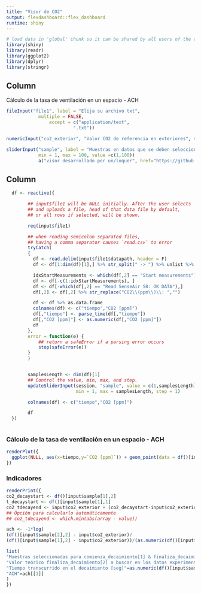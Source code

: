 ```yaml
---
title: "Visor de CO2"
output: flexdashboard::flex_dashboard
runtime: shiny
---
```


```r
# load data in 'global' chunk so it can be shared by all users of the dashboard
library(shiny)
library(readr)
library(ggplot2)
library(dplyr)
library(stringr)
```

Column {.sidebar}
-----------------------------------------------------------------------
Cálculo de la tasa de ventilación en un espacio - ACH

```r
fileInput("file1", label = "Elija su archivo txt",
            multiple = FALSE,
                accept = c("application/text",
                         ".txt"))

numericInput("co2_exterior", "Valor CO2 de referencia en exteriores", value= 400)

sliderInput("sample", label = "Muestras en datos que se deben seleccionar, para el comienzo del decaimiento de CO2 en el espacio y donde termina de decaer la concentración:",
            min = 1, max = 100, value =c(1,100))
            a("visor desarrollado por un/loquer", href="https://github.com/daquina-io/calculo-tasa-ventilacion")      
```

Column
-----------------------------------------------------------------------



```r

  df <- reactive({

        ## input$file1 will be NULL initially. After the user selects
        ## and uploads a file, head of that data file by default,
        ## or all rows if selected, will be shown.

        req(input$file1)

        ## when reading semicolon separated files,
        ## having a comma separator causes `read.csv` to error
        tryCatch(
        {
          df <- read.delim(input$file1$datapath, header = F)
          df <- df[1:dim(df)[1],] %>% str_split(" -> ") %>% unlist %>% matrix(nrow = dim(df)[1], byrow = TRUE)

          idxStartMeasurements <- which(df[,2] == "Start measurements")
          df <- df[-c(1:idxStartMeasurements), ]
          df <- df[-which(df[,2] == "Read SenseAir S8: OK DATA"),]
          df[,2] <- df[,2] %>% str_replace("CO2\\(ppm\\)\\: ","")

          df <- df %>% as.data.frame
          colnames(df) <- c("tiempo","CO2 [ppm]")
          df[,"tiempo"] <- parse_time(df[,"tiempo"])
          df[,"CO2 [ppm]"] <- as.numeric(df[,"CO2 [ppm]"])
          df
        },
        error = function(e) {
            ## return a safeError if a parsing error occurs
            stop(safeError(e))
        }
        )


        samplesLength <- dim(df)[1]
        ## Control the value, min, max, and step.
        updateSliderInput(session, "sample", value = c(1,samplesLength),
                          min = 1, max = samplesLength, step = 1)

        colnames(df) <- c("tiempo","CO2 [ppm]")

        df
  })
  
```

### Cálculo de la tasa de ventilación en un espacio - ACH

```r

renderPlot({
  ggplot(NULL, aes(x=tiempo,y=`CO2 [ppm]`)) + geom_point(data = df()[input$sample,], size = 5, col = "red") + geom_line(data= df(), col = "blue")
})
```

### Indicadores

```r
renderPrint({
co2_decaystart <- df()[input$sample[1],2]
t_decaystart <- df()[input$sample[1],1]
co2_tdecayend <- input$co2_exterior + (co2_decaystart-input$co2_exterior)*0.37
## Opción para calcularlo automáticamente
## co2_tdecayend <- which.min(abs(array - value))

ach <- -1*log(
(df()[input$sample[2],2] - input$co2_exterior)/
(df()[input$sample[1],2] - input$co2_exterior))/(as.numeric(df()[input$sample[2],1]-df()[input$sample[1],1])/3600)

list(
"Muestras seleccionadas para comienza_decaimiento[1] & finaliza_decaimiento[2] del aire en el espacio" = df()[input$sample,],
"Valor teórico finaliza_decaimiento[2] a buscar en los datos experimentales"=co2_tdecayend,
"Tiempo transcurrido en el decaimiento [seg]"=as.numeric(df()[input$sample[2],1]-df()[input$sample[1],1]),
"ACH"=ach[[1]]
)
})
```

